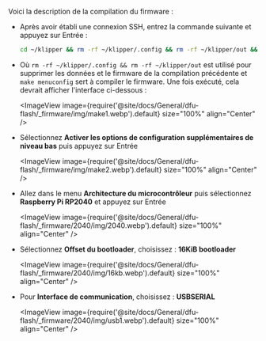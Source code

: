 Voici la description de la compilation du firmware :
* Après avoir établi une connexion SSH, entrez la commande suivante et appuyez sur Entrée :

    ```bash
    cd ~/klipper && rm -rf ~/klipper/.config && rm -rf ~/klipper/out && make menuconfig
    ```

* Où `rm -rf ~/klipper/.config && rm -rf ~/klipper/out` est utilisé pour supprimer les données et le firmware de la compilation précédente et `make menuconfig` sert à compiler le firmware. Une fois exécuté, cela devrait afficher l'interface ci-dessous :

    <ImageView image={require('@site/docs/General/dfu-flash/_firmware/img/make1.webp').default} size="100%" align="Center" />

* Sélectionnez **Activer les options de configuration supplémentaires de niveau bas** puis appuyez sur Entrée

    <ImageView image={require('@site/docs/General/dfu-flash/_firmware/img/make2.webp').default} size="100%" align="Center" />

* Allez dans le menu **Architecture du microcontrôleur** puis sélectionnez **Raspberry Pi RP2040** et appuyez sur Entrée

    <ImageView image={require('@site/docs/General/dfu-flash/_firmware/2040/img/2040.webp').default} size="100%" align="Center" />

* Sélectionnez **Offset du bootloader**, choisissez : **16KiB bootloader**

    <ImageView image={require('@site/docs/General/dfu-flash/_firmware/2040/img/16kb.webp').default} size="100%" align="Center" />

* Pour **Interface de communication**, choisissez : **USBSERIAL**

    <ImageView image={require('@site/docs/General/dfu-flash/_firmware/2040/img/usb1.webp').default} size="100%" align="Center" />
